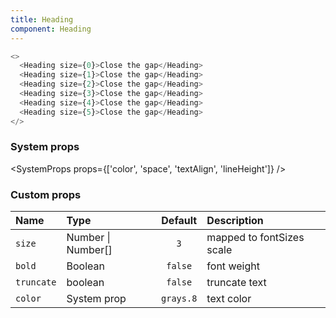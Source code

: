 ```yaml
---
title: Heading
component: Heading
---
```


```js live=true
<>
  <Heading size={0}>Close the gap</Heading>
  <Heading size={1}>Close the gap</Heading>
  <Heading size={2}>Close the gap</Heading>
  <Heading size={3}>Close the gap</Heading>
  <Heading size={4}>Close the gap</Heading>
  <Heading size={5}>Close the gap</Heading>
</>
```

### System props

<SystemProps props={['color', 'space', 'textAlign', 'lineHeight']} />

### Custom props

| Name       | Type               |  Default  | Description               |
| :--------- | :----------------- | :-------: | :------------------------ |
| `size`     | Number \| Number[] |    `3`    | mapped to fontSizes scale |
| `bold`     | Boolean            |  `false`  | font weight               |
| `truncate` | boolean            |  `false`  | truncate text             |
| `color`    | System prop        | `grays.8` | text color                |
